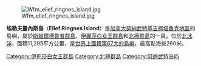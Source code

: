 {{Infobox islands
| name = 埃勒夫靈內斯島
| image name  = EllefRingnesIandneighbourhood.png
| image caption  = 
| image size  =
| locator map = 
| native name =
| native name link = 
| nickname =
| location = [[北冰洋|北冰洋]]
| coordinates = {{coord|78|37|N|101|56|W|region:CA-NU_type:isle_scale:2000000|display=inline,title}}
| archipelago = [[斯維爾德魯普群島|斯維爾德魯普群島]]<br/>[[伊麗莎白女王群島|伊麗莎白女王群島]]<br/>[[北極群島|北極群島]]
| total islands  =
| major islands  =
| area = 11,295平方公里
| rank = 第69位
| highest mount  = Isachsen Dome
| elevation= 260米
| country = {{CAN}}
| country admin divisions title = 省
| country admin divisions  = [[努納武特|努納武特]]
| country admin divisions title 1  = 
| country admin divisions 1 = 
| country admin divisions title 2  =
| country admin divisions 2 =
| country capital city =
| country largest city = 
| country largest city population  = 
| country leader title =
| country leader name  =
| population  = 
| population as of =
| density km2 =
| ethnic groups  =
| additional info =
}}
[[Image:Wfm_ellef_ringnes_island.jpg|thumb]]

'''埃勒夫靈內斯島'''（'''Ellef Ringnes Island'''）是[[加拿大|加拿大]][[努納武特|努納武特]][[基吉柯塔魯克地區|基吉柯塔魯克地區]]的島嶼，屬於[[斯維爾德魯普群島|斯維爾德魯普群島]]、[[伊麗莎白女王群島|伊麗莎白女王群島]]和[[北極群島|北極群島]]的一員，位於[[北冰洋|北冰洋]]，面積11,295平方公里，是[[島嶼面積列表|世界上面積第67大的島嶼]]，最高點海拔260米。

{{Canada-stub}}
{{Arctic Islands}}

[[Category:伊莉莎白女王群島|Category:伊莉莎白女王群島]]
[[Category:北極群島|Category:北極群島]]
[[Category:努纳武特岛屿|Category:努纳武特岛屿]]
